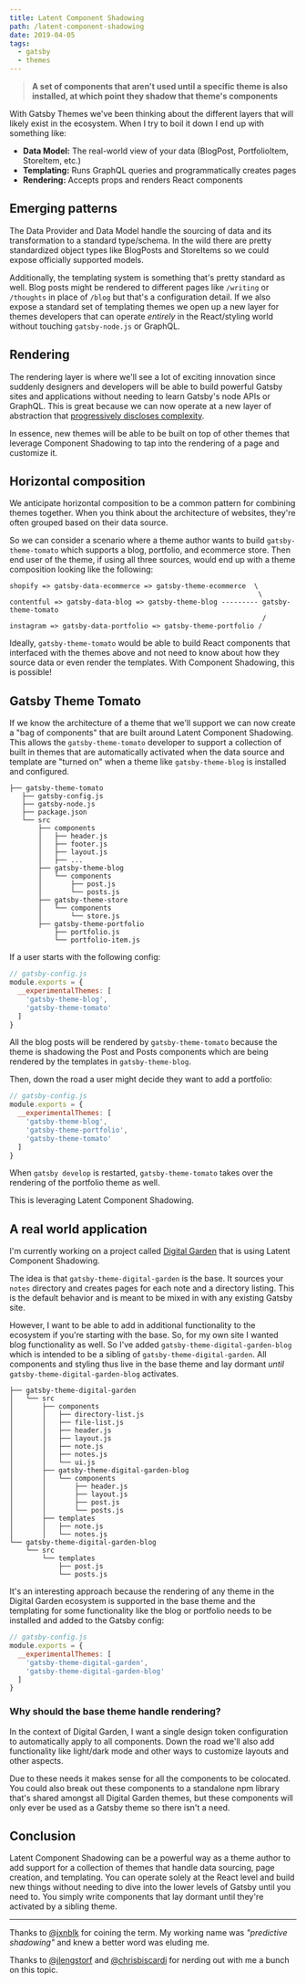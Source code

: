 ```yaml
---
title: Latent Component Shadowing
path: /latent-component-shadowing
date: 2019-04-05
tags:
  - gatsby
  - themes
---
```


> **A set of components that aren't used until a specific theme is also installed,
at which point they shadow that theme's components**

With Gatsby Themes we've been thinking about the different layers that
will likely exist in the ecosystem. When I try to boil it down I end up
with something like:

- **Data Model:** The real-world view of your data (BlogPost, PortfolioItem, StoreItem, etc.)
- **Templating:** Runs GraphQL queries and programmatically creates pages
- **Rendering:** Accepts props and renders React components

## Emerging patterns

The Data Provider and Data Model handle the sourcing of data and its
transformation to a standard type/schema. In the wild there are pretty
standardized object types like BlogPosts and StoreItems so we could
expose officially supported models.

Additionally, the templating system is something that's pretty standard
as well. Blog posts might be rendered to different pages like `/writing`
or `/thoughts` in place of `/blog` but that's a configuration detail. If
we also expose a standard set of templating themes we open up a new layer
for themes developers that can operate _entirely_ in the React/styling
world without touching `gatsby-node.js` or GraphQL.

## Rendering

The rendering layer is where we'll see a lot of exciting innovation since
suddenly designers and developers will be able to build powerful Gatsby
sites and applications without needing to learn Gatsby's node APIs or
GraphQL. This is great because we can now operate at a new layer of abstraction
that [progressively discloses complexity](https://lengstorf.com/progressive-disclosure-of-complexity/).

In essence, new themes will be able to be built on top of other themes
that leverage Component Shadowing to tap into the rendering of a page
and customize it.

## Horizontal composition

We anticipate horizontal composition to be a common pattern for combining
themes together. When you think about the architecture of websites, they're
often grouped based on their data source.

So we can consider a scenario where a theme author wants to build `gatsby-theme-tomato`
which supports a blog, portfolio, and ecommerce store. Then end user of
the theme, if using all three sources, would end up with a theme composition
looking like the following:

```
shopify => gatsby-data-ecommerce => gatsby-theme-ecommerce  \
                                                             \
contentful => gatsby-data-blog => gatsby-theme-blog --------- gatsby-theme-tomato
                                                              /
instagram => gatsby-data-portfolio => gatsby-theme-portfolio /
```

Ideally, `gatsby-theme-tomato` would be able to build React components that
interfaced with the themes above and not need to know about how they source
data or even render the templates. With Component Shadowing, this is possible!

## Gatsby Theme Tomato

If we know the architecture of a theme that we'll support we can
now create a "bag of components" that are built around Latent Component Shadowing. This
allows the `gatsby-theme-tomato` developer to support a collection of built in themes
that are automatically activated when the data source and template are "turned on"
when a theme like `gatsby-theme-blog` is installed and configured.

```
├── gatsby-theme-tomato
   ├── gatsby-config.js
   ├── gatsby-node.js
   ├── package.json
   └── src
       ├── components
       │   ├── header.js
       │   ├── footer.js
       │   ├── layout.js
       │   ├── ...
       ├── gatsby-theme-blog
       │   └── components
       │       ├── post.js
       │       └── posts.js
       ├── gatsby-theme-store
       │   └── components
       │       └── store.js
       ├── gatsby-theme-portfolio
           ├── portfolio.js
           └── portfolio-item.js
```

If a user starts with the following config:

```js
// gatsby-config.js
module.exports = {
  __experimentalThemes: [
    'gatsby-theme-blog',
    'gatsby-theme-tomato'
  ]
}
```

All the blog posts will be rendered by `gatsby-theme-tomato` because the theme is
shadowing the Post and Posts components which are being rendered by the templates
in `gatsby-theme-blog`.

Then, down the road a user might decide they want to add a portfolio:

```js
// gatsby-config.js
module.exports = {
  __experimentalThemes: [
    'gatsby-theme-blog',
    'gatsby-theme-portfolio',
    'gatsby-theme-tomato'
  ]
}
```

When `gatsby develop` is restarted, `gatsby-theme-tomato` takes over the
rendering of the portfolio theme as well.

This is leveraging Latent Component Shadowing.

## A real world application

I'm currently working on a project called
[Digital Garden](https://github.com/johno/digital-garden) that is using
Latent Component Shadowing.

The idea is that `gatsby-theme-digital-garden` is the base. It sources your
`notes` directory and creates pages for each note and a directory listing.
This is the default behavior and is meant to be mixed in with any existing
Gatsby site.

However, I want to be able to add in additional functionality to the ecosystem
if you're starting with the base. So, for my own site I wanted blog functionality
as well. So I've added `gatsby-theme-digital-garden-blog` which is intended to be
a sibling of `gatsby-theme-digital-garden`. All components and styling thus live
in the base theme and lay dormant _until_ `gatsby-theme-digital-garden-blog`
activates.

```
├── gatsby-theme-digital-garden
│   └── src
│       ├── components
│       │   ├── directory-list.js
│       │   ├── file-list.js
│       │   ├── header.js
│       │   ├── layout.js
│       │   ├── note.js
│       │   ├── notes.js
│       │   └── ui.js
│       ├── gatsby-theme-digital-garden-blog
│       │   └── components
│       │       ├── header.js
│       │       ├── layout.js
│       │       ├── post.js
│       │       └── posts.js
│       ├── templates
│       │   ├── note.js
│       │   └── notes.js
└── gatsby-theme-digital-garden-blog
    └── src
        └── templates
            ├── post.js
            └── posts.js
```

It's an interesting approach because the rendering of any theme in the Digital
Garden ecosystem is supported in the base theme and the templating for some
functionality like the blog or portfolio needs to be installed and added to
the Gatsby config:

```js
// gatsby-config.js
module.exports = {
  __experimentalThemes: [
    'gatsby-theme-digital-garden',
    'gatsby-theme-digital-garden-blog'
  ]
}
```

### Why should the base theme handle rendering?

In the context of Digital Garden, I want a single design token configuration to
automatically apply to all components. Down the road we'll also add functionality
like light/dark mode and other ways to customize layouts and other aspects.

Due to these needs it makes sense for all the components to be colocated. You could
also break out these components to a standalone npm library that's shared amongst
all Digital Garden themes, but these components will only ever be used as a Gatsby
theme so there isn't a need.

## Conclusion

Latent Component Shadowing can be a powerful way as a theme author to add support for a collection
of themes that handle data sourcing, page creation, and templating. You can operate
solely at the React level and build new things without needing to dive into the lower
levels of Gatsby until you need to. You simply write components that lay dormant until
they're activated by a sibling theme.

---

Thanks to [@jxnblk](https://twitter.com/jxnblk) for coining the term.
My working name was _"predictive shadowing"_ and knew a better word
was eluding me.

Thanks to [@jlengstorf](https://twitter.com/jlengstorf) and
[@chrisbiscardi](https://twitter.com/chrisbiscardi) for nerding out
with me a bunch on this topic.
